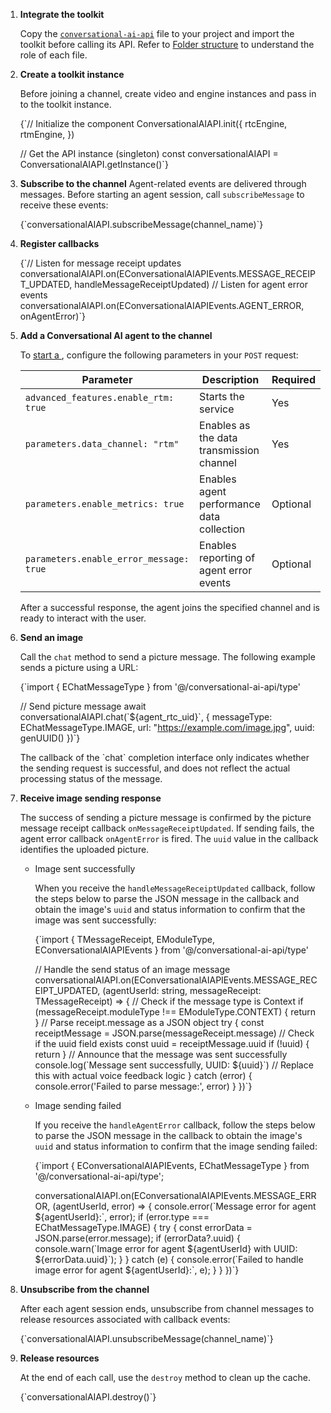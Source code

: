 
1. **Integrate the toolkit**

    Copy the [`conversational-ai-api`](https://github.com/AgoraIO-Community/Conversational-AI-Demo/tree/main/Web/Scenes/VoiceAgent/src/conversational-ai-api) file to your project and import the toolkit before calling its API. Refer to [Folder structure](#folder-structure) to understand the role of each file.

1. **Create a toolkit instance**

    Before joining a <Vg k="VSDK"/> channel, create video and <Vg k="SIG" /> engine instances and pass in to the toolkit instance.

    <CodeBlock language="js" showLineNumbers>
    {`// Initialize the component
    ConversationalAIAPI.init({
        rtcEngine,
        rtmEngine,
    })

    // Get the API instance (singleton)
    const conversationalAIAPI = ConversationalAIAPI.getInstance()`}
    </CodeBlock>

1. **Subscribe to the channel**
    Agent-related events are delivered through <Vg k="SIG" /> messages. Before starting an agent session, call `subscribeMessage` to receive these events:

    <CodeBlock language="ts" >
    {`conversationalAIAPI.subscribeMessage(channel_name)`}
    </CodeBlock>


1. **Register callbacks**

    <CodeBlock language="js" >
    {`// Listen for message receipt updates
    conversationalAIAPI.on(EConversationalAIAPIEvents.MESSAGE_RECEIPT_UPDATED, handleMessageReceiptUpdated)
    // Listen for agent error events
    conversationalAIAPI.on(EConversationalAIAPIEvents.AGENT_ERROR, onAgentError)`}
    </CodeBlock>

1. **Add a Conversational AI agent to the channel**

    To [start a <Vpd k="AGENT" />](/conversational-ai/rest-api/join), configure the following parameters in your `POST` request:

    | Parameter       | Description   | Required |
    | ----------------| ------------- | -------- |
    | `advanced_features.enable_rtm: true`    | Starts the <Vg k="SIG" /> service | Yes  |
    | `parameters.data_channel: "rtm"`  | Enables <Vg k="SIG" /> as the data transmission channel | Yes |
    | `parameters.enable_metrics: true`  | Enables agent performance data collection    | Optional |
    | `parameters.enable_error_message: true` | Enables reporting of agent error events  | Optional |

    After a successful response, the agent joins the specified <Vg k="VSDK"/> channel and is ready to interact with the user.

1. **Send an image**

    Call the `chat` method to send a picture message. The following example sends a picture using a URL:

    <CodeBlock language="js" showLineNumbers>
    {`import { EChatMessageType } from '@/conversational-ai-api/type'

    // Send picture message
    await conversationalAIAPI.chat(\`\${agent_rtc_uid}\`, {
            messageType: EChatMessageType.IMAGE,
            url: "https://example.com/image.jpg",
            uuid: genUUID()
            })`}
    </CodeBlock>

    <Admonition type="info">
    The callback of the `chat` completion interface only indicates whether the sending request is successful, and does not reflect the actual processing status of the message.
    </Admonition>

1. **Receive image sending response**

    The success of sending a picture message is confirmed by the picture message receipt callback `onMessageReceiptUpdated`. If sending fails, the agent error callback `onAgentError` is fired. The `uuid` value in the callback identifies the  uploaded picture.

    - Image sent successfully

        When you receive the `handleMessageReceiptUpdated` callback, follow the steps below to parse the JSON message in the callback and obtain the image's `uuid` and status information to confirm that the image was sent successfully:

        <CodeBlock language="js" showLineNumbers> 
        {`import { TMessageReceipt, EModuleType, EConversationalAIAPIEvents } from '@/conversational-ai-api/type'

        // Handle the send status of an image message
        conversationalAIAPI.on(EConversationalAIAPIEvents.MESSAGE_RECEIPT_UPDATED, (agentUserId: string,  messageReceipt: TMessageReceipt) => {
            // Check if the message type is Context
            if (messageReceipt.moduleType !== EModuleType.CONTEXT) {
                return
            }
            // Parse receipt.message as a JSON object
            try {
                const receiptMessage = JSON.parse(messageReceipt.message)
                // Check if the uuid field exists
                const uuid = receiptMessage.uuid
                if (!uuid) {
                    return
                }
                // Announce that the message was sent successfully
                console.log(\`Message sent successfully, UUID: \${uuid}\`) // Replace this with actual voice feedback logic
            } catch (error) {
                console.error('Failed to parse message:', error)
            }
        })`}
        </CodeBlock>

    - Image sending failed

        If you receive the `handleAgentError` callback, follow the steps below to parse the JSON message in the callback to obtain the image's `uuid` and status information to confirm that the image sending failed:

        <CodeBlock language="js" showLineNumbers> 
        {`import { EConversationalAIAPIEvents, EChatMessageType } from '@/conversational-ai-api/type';

        conversationalAIAPI.on(EConversationalAIAPIEvents.MESSAGE_ERROR, (agentUserId, error) => {
        console.error(\`Message error for agent \${agentUserId}:\`, error);
        if (error.type === EChatMessageType.IMAGE) {
            try {
                const errorData = JSON.parse(error.message);
                if (errorData?.uuid) {
                    console.warn(\`Image error for agent \${agentUserId} with UUID: \${errorData.uuid}\`);
                }
            } catch (e) {
                console.error(\`Failed to handle image error for agent \${agentUserId}:\`, e);
            }
        }
        })`}
        </CodeBlock>

1. **Unsubscribe from the channel**

    After each agent session ends, unsubscribe from channel messages to release resources associated with callback events:

    <CodeBlock language="ts" >
    {`conversationalAIAPI.unsubscribeMessage(channel_name)`}
    </CodeBlock>

1. **Release resources**

    At the end of each call, use the `destroy` method to clean up the cache.

    <CodeBlock language="ts" >
    {`conversationalAIAPI.destroy()`}
    </CodeBlock>
